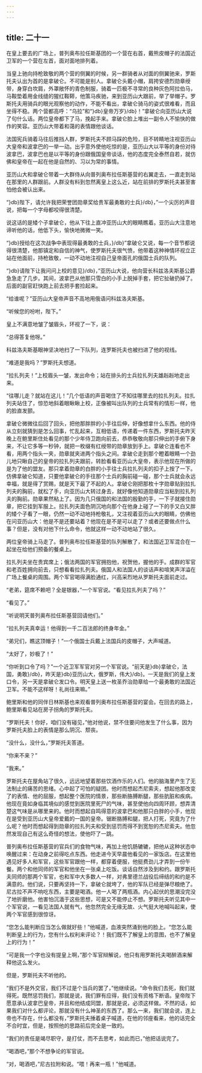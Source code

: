 ```yaml
---
---
---
```

title: 二十一
---




在皇上要去的广场上，普列奥布拉任斯基团的一个营在右首，戴熊皮帽子的法国近卫军的一个营在左首，面对面地排列着。

当皇上驰向持枪致敬的两个营的侧翼的时候，另一群骑者从对面的侧翼驰来，罗斯托夫认出为首的是拿破仑。不可能是别人。拿破仑头戴小帽，肩挎安德烈勋章绶带，身穿白坎肩，外罩敞怀的青色制服，骑着一匹极不寻常的良种灰色阿拉伯马，马鞍垫着用金线缝的猩红鞍鞯，他策马疾驰，来到亚历山大跟前，举了举帽子。罗斯托夫用骑兵的眼光观察他的动作，不能不看出，拿破仑骑马的姿式很难看，而且坐得不稳。两个营都高呼：“乌拉”和“}db}皇帝万岁}/db}！”拿破仑向亚历山大说了句什么话。两位皇帝都下了马，挽起手来。拿破仑脸上堆出一副令人不愉快的做作的笑容。亚历山大带着和蔼的表情跟他谈话。

法国宪兵骑着马往后推挡人群，罗斯托夫不顾马踩的危险，目不转睛地注视亚历山大皇帝和波拿巴的一举一动。出乎意外使他吃惊的是，亚历山大以平等的身份对待波拿巴，波拿巴也是以平等的身份跟俄国皇帝谈话，他的态度完全泰然自若，就仿佛和皇帝在一起在他是自然的、习以为常的事情。

亚历山大和拿破仑带着一大群侍从向普列奥布拉任斯基营的右翼走去，一直走到站在那里的人群跟前。人群没有料到忽然离皇上这么近，站在前排的罗斯托夫甚至害怕他会被认出来。

“}db}陛下，请允许我把荣誉团勋章奖给贵军最勇敢的士兵}/db}，”一个尖厉的声音说，把每一个字母都咬得很清楚。

说这话的是矮个子拿破仑，他从下往上直冲亚历山大的眼睛瞧着。亚历山大注意地谛听他的话，他低下头，愉快地微微一笑。

“}db}授给在这次战争中表现得最勇敢的士兵，}/db}”拿破仑又说，每一个音节都说得很清楚，他那镇定和自信的神气，使罗斯托夫很气愤，他带着这种神情环视立正站在他面前，持枪致敬，一动不动地注视自己皇帝面孔的俄国士兵的队列。

“}db}请陛下让我问问上校的意见}/db}，”亚历山大说，他向营长科兹洛夫斯基公爵急急走了几步。其间，波拿巴从他那只雪白的小手上脱掉手套，把它扯破扔掉了。后面的副官赶快跑上前去把手套捡起来。

“给谁呢？”亚历山大皇帝声音不高地用俄语问科兹洛夫斯基。

“听候您的吩咐，陛下。”

皇上不满意地皱了皱眉头，环视了一下，说：

“总得答复他呀。”

科兹洛夫斯基眼神坚决地扫了一下队列，连罗斯托夫也被扫进了他的视线。

“难道是我吗？”罗斯托夫想道。

“拉扎列夫！”上校眉头一皱，发出命令；站在排头的士兵拉扎列夫雄赳赳地走出来。

“往哪儿走？就站在这儿！”几个低语的声音喝住了不知往哪里去的拉扎列夫。拉扎列夫站住了，惊恐地斜着眼瞅瞅上校，正像被叫出队列的士兵常有的情形一样，他的脸直发颤。

拿破仑微微往后回了回头，把他那胖胖的小手往后伸，好像想拿什么东西。他的侍从立刻就猜到是怎么回事，忙乱起来，互相低语，传递着一件东西，罗斯托夫昨天晚上在鲍里斯住处看见的那个少年侍卫跑向前去，恭恭敬敬向那只伸出的手俯下身来，不让它多等一秒钟，就把一枚缀有红绶带的勋章放到手上。拿破仑连看也不看，用两个指头一夹，勋章就夹进两个指头之间。拿破仑走到那个瞪着眼睛一个劲儿地只瞅自己的皇帝的拉扎列夫跟前，转脸看看亚历山大皇帝，表示他现在所做的是为了他的盟友。那只拿着勋章的白胖的小手往士兵拉扎列夫的扣子上按了一下。仿佛拿破仑知道，只要他拿破仑的手往那个士兵的胸前碰一碰，那个士兵就会永远幸福，就是得了赏赐，就是天下最了不起的人。拿破仑刚把那枚十字勋章贴到拉扎列夫的胸前，就松了手，向亚历山大转过身去，就好像他知道勋章应当粘到拉扎列夫的胸前。勋章果然粘上了。因为几只俄国的和法国的殷勤的手，一下子就接住勋章，把它挂到军服上。拉扎列夫面色阴沉地向那个在他身上碰了一下的手又白又胖的矮个子看了一眼，仍然一动不动地持枪敬礼，又注视着亚历山大的眼睛，仿佛他在问亚历山大：他是不是还要站着？他现在是不是可以走了？或者还要做点什么事？但是，没有对他下什么命令，他就这样一动不动地站了很久。

两位皇帝骑上马走了。普列奥布拉任斯基营的队列解散了，和法国近卫军混合在一起坐在给他们预备的餐桌上。

拉扎列夫坐在贵宾席上；俄法两国的军官拥抱他，祝贺他，握他的手。成群的军官和老百姓拥向前去，只想看看拉扎列夫。俄国人和法国人的谈话声和喧笑声洋溢在广场上餐桌的周围。两个军官喝得满脸通红，兴高采烈地从罗斯托夫面前走过。

“老弟，筵席不赖吧？全是银器，”一个军官说。“看见拉扎列夫了吗？”

“看见了。”

“听说明天普列奥布拉任斯基营回请他们。”

“拉扎列夫真幸运！他得到一千二百法郎的终身年金。”

“弟兄们，瞧这顶帽子！”一个俄国士兵戴上法国兵的皮帽子，大声喊道。

“太好了，妙极了！”

“你听到口令了吗？”一个近卫军军官对另一个军官说。“前天是}db}拿破仑，法国，勇敢}/db}，昨天是}db}亚历山大，俄罗斯，伟大}/db}。一天是我们的皇上发口令，另一天是拿破仑发口令。明天皇上送一枚圣乔治勋章给一个最勇敢的法国近卫军。不能不这样呀！礼尚往来嘛。”

鲍里斯和他的同伴日林斯基也来观看普列奥布拉任斯基营的宴会。在回去的路上，鲍里斯看见站在房子拐角的罗斯托夫。

“罗斯托夫！你好，咱们没有碰见，”他对他说，禁不住要问他发生了什么事，因为罗斯托夫脸上的表情是那么阴沉、颓丧。

“没什么，没什么，”罗斯托夫答道。

“你来不来？”

“我来。”

罗斯托夫在屋角站了很久，远远地望着那些饮酒作乐的人们。他的脑海里产生了无法制止的痛苦的思绪。心中起了可怕的疑团。他时而想起杰尼索夫，想起他那改变了的表情、他的屈服，想起整个医院的情景，那些断胳膊断腿，那些肮脏和疾病。他现在竟如身临其境似的感觉到医院里死尸的气味，甚至使他向四周环顾，想弄清楚这气味是从哪里来的。他时而想起自鸣得意的波拿巴和他那只白胖的小手，他现在是受到亚历山大皇帝爱戴的一国的皇帝。锯断胳膊和腿，把人打死，究竟为了什么呢？他时而想起得到勋章的拉扎列夫和受到惩罚而得不到宽恕的杰尼索夫。他忽然发现自己有这么奇怪的想法，使他吓了一跳。

普列奥布拉任斯基营的官兵们的食物气味，再加上他饥肠辘辘，把他从这种状态中唤醒过来：在动身之前得吃点东西。他走进今天早晨他看见的一家饭店。在这里他遇见好多人和军官，这些军官跟他一样，都穿着便服，他挺费劲儿才弄到一份午餐。两个和他同师的军官和他坐在一张桌上吃饭。谈话自然涉及到和约。跟罗斯托夫同师的那两个军官，也和军中大多数人一样，对弗里德兰战役后缔结的和约是不满意的。他们说，只要再坚持一下，拿破仑就垮了，他的军队已经是弹尽粮绝了。尼古拉不声不响吃东西，主要是喝酒。他一人喝了两瓶酒。内心起伏的思潮没完没了地折磨他。他害怕沉湎于这些思想，可是又不能停止不想。罗斯托夫听见其中一个军官说，一看见法国人就有气，他忽然完全无缘无故、火气挺大地喊叫起来，使两个军官感到很惊讶。

“您怎么能判断应当怎么做就好些！”他喊道，血液突然涌到他的脸上。“您怎么能判断皇上的行为，您有什么权利来评论？！我们既不了解皇上的意图，也不了解皇上的行为！”

“可是我一个字也没有提皇上啊，”那个军官辩解说，他只有用罗斯托夫喝醉酒来解释他这么发火。

但是，罗斯托夫不听他的。

“我们不是外交官，我们不过是个当兵的罢了，”他继续说。“命令我们去死，我们就得死。既然惩罚我们，那就是说，我们罪有应得，我们没有资格下断语。皇帝陛下愿意承认波拿巴皇帝，并且和他结成同盟，那就是说，必须这样做。不然的话，如果我们对什么都评论，那就没有什么神圣的东西了。那么一来，我们就会说，连上帝也不存在，什么都没有，”罗斯托夫捶着桌子喊道，在他的邻座看来，他的话完全不合时宜，但是，按照他的思路前后完全是一致的。

“我们的责任是竭尽职守，是打仗，而不去思考，如此而已，”他把话说完了。

“喝酒吧，”那个不想争论的军官说。

“对，喝酒吧，”尼古拉附和说。“喂！再来一瓶！”他喊道。